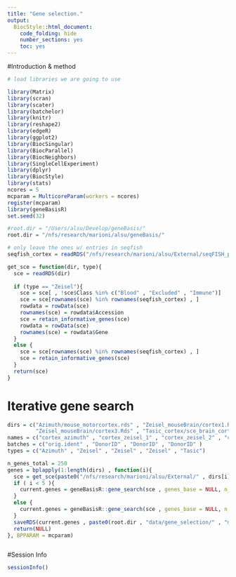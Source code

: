 ```yaml
---
title: "Gene selection."
output:
  BiocStyle::html_document:
    code_folding: hide
    number_sections: yes
    toc: yes  
---
```


#Introduction & method


```r
# load libraries we are going to use

library(Matrix)
library(scran)
library(scater)
library(batchelor)
library(knitr)
library(reshape2)
library(edgeR)
library(ggplot2)
library(BiocSingular)
library(BiocParallel)
library(BiocNeighbors)
library(SingleCellExperiment)
library(dplyr)
library(BiocStyle)
library(stats)
ncores = 5
mcparam = MulticoreParam(workers = ncores)
register(mcparam)
library(geneBasisR)
set.seed(32)

#root.dir = "/Users/alsu/Develop/geneBasis/"
root.dir = "/nfs/research/marioni/alsu/geneBasis/"

# only leave the ones w/ entries in seqfish
seqfish_cortex = readRDS("/nfs/research/marioni/alsu/External/seqFISH_plus/seqfish_cortex.Rds")

get_sce = function(dir, type){
  sce = readRDS(dir)
  
  if (type == "Zeisel"){
    sce = sce[ , !sce$Class %in% c("Blood" , "Excluded" , "Immune")]
    sce = sce[rownames(sce) %in% rownames(seqfish_cortex) , ]
    rowdata = rowData(sce)
    rownames(sce) = rowdata$Accession
    sce = retain_informative_genes(sce)
    rowdata = rowData(sce)
    rownames(sce) = rowdata$Gene
  }
  else {
    sce = sce[rownames(sce) %in% rownames(seqfish_cortex) , ]
    sce = retain_informative_genes(sce)
  }
  return(sce)
}


```

# Iterative gene search

```r


dirs = c("Azimuth/mouse_motorcortex.rds" , "Zeisel_mouseBrain/cortex1.Rds" , "Zeisel_mouseBrain/cortex2.Rds" , 
         "Zeisel_mouseBrain/cortex3.Rds" , "Tasic_cortex/sce_brain_cortex.Rds")
names = c("cortex_azimuth" , "cortex_zeisel_1" , "cortex_zeisel_2" , "cortex_zeisel_3" , "cortex_tasic" )
batches = c("orig.ident" , "DonorID" , "DonorID" , "DonorID" )
types = c("Azimuth" , "Zeisel" , "Zeisel" , "Zeisel" , "Tasic")

n_genes_total = 250
genes = bplapply(1:length(dirs) , function(i){
  sce = get_sce(paste0("/nfs/research/marioni/alsu/External/" , dirs[i]) , types[i])
  if ( i < 5 ){
    current.genes = geneBasisR::gene_search(sce , genes_base = NULL, n_genes_total = n_genes_total, batch = batches[i], n.neigh = 5, nPC.all = 50, nPC.selection = 100, verbose = F)
  }
  else {
    current.genes = geneBasisR::gene_search(sce , genes_base = NULL, n_genes_total = n_genes_total, batch = NULL, n.neigh = 3, nPC.all = 50, nPC.selection = 50, verbose = F)
  }
  saveRDS(current.genes , paste0(root.dir , "data/gene_selection/" , "mouse_motorcortex" , "/" , "gene_selection_", names[i], ".Rds"))
  return(NULL)
}, BPPARAM = mcparam)



```

#Session Info

```r
sessionInfo()
```
